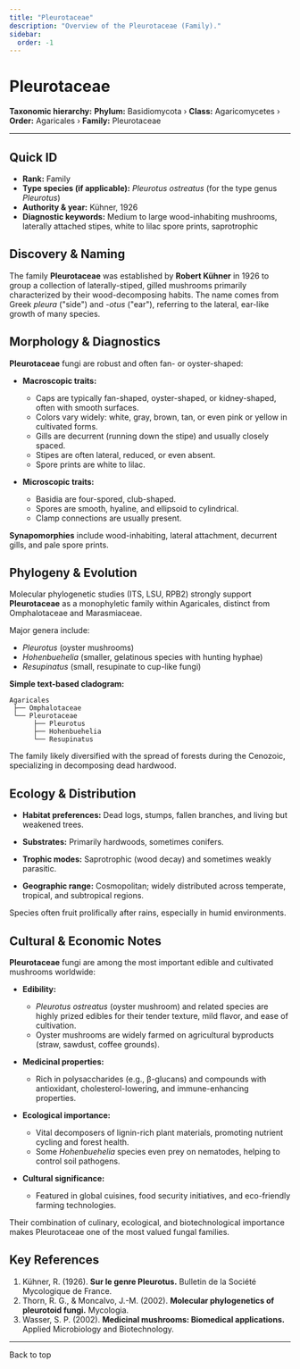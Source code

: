 ```yaml
---
title: "Pleurotaceae"
description: "Overview of the Pleurotaceae (Family)."
sidebar:
  order: -1
---
```



# Pleurotaceae <Badge variant="note" text="Family" />

**Taxonomic hierarchy:** **Phylum:** Basidiomycota › **Class:** Agaricomycetes › **Order:** Agaricales › **Family:** Pleurotaceae

---

## Quick ID
* **Rank:** Family  
* **Type species (if applicable):** _Pleurotus ostreatus_ (for the type genus _Pleurotus_)  
* **Authority & year:** Kühner, 1926  
* **Diagnostic keywords:** Medium to large wood-inhabiting mushrooms, laterally attached stipes, white to lilac spore prints, saprotrophic  

## Discovery & Naming
The family **Pleurotaceae** was established by **Robert Kühner** in 1926 to group a collection of laterally-stiped, gilled mushrooms primarily characterized by their wood-decomposing habits. The name comes from Greek _pleura_ ("side") and _-otus_ ("ear"), referring to the lateral, ear-like growth of many species.

## Morphology & Diagnostics
**Pleurotaceae** fungi are robust and often fan- or oyster-shaped:

- **Macroscopic traits:**
  - Caps are typically fan-shaped, oyster-shaped, or kidney-shaped, often with smooth surfaces.
  - Colors vary widely: white, gray, brown, tan, or even pink or yellow in cultivated forms.
  - Gills are decurrent (running down the stipe) and usually closely spaced.
  - Stipes are often lateral, reduced, or even absent.
  - Spore prints are white to lilac.

- **Microscopic traits:**
  - Basidia are four-spored, club-shaped.
  - Spores are smooth, hyaline, and ellipsoid to cylindrical.
  - Clamp connections are usually present.

**Synapomorphies** include wood-inhabiting, lateral attachment, decurrent gills, and pale spore prints.

## Phylogeny & Evolution
Molecular phylogenetic studies (ITS, LSU, RPB2) strongly support **Pleurotaceae** as a monophyletic family within Agaricales, distinct from Omphalotaceae and Marasmiaceae.

Major genera include:

- _Pleurotus_ (oyster mushrooms)
- _Hohenbuehelia_ (smaller, gelatinous species with hunting hyphae)
- _Resupinatus_ (small, resupinate to cup-like fungi)

**Simple text-based cladogram:**
```
Agaricales
 ├── Omphalotaceae
 └── Pleurotaceae
      ├── Pleurotus
      ├── Hohenbuehelia
      └── Resupinatus
```
The family likely diversified with the spread of forests during the Cenozoic, specializing in decomposing dead hardwood.

## Ecology & Distribution
- **Habitat preferences:** Dead logs, stumps, fallen branches, and living but weakened trees.
- **Substrates:** Primarily hardwoods, sometimes conifers.
- **Trophic modes:** Saprotrophic (wood decay) and sometimes weakly parasitic.

- **Geographic range:** Cosmopolitan; widely distributed across temperate, tropical, and subtropical regions.

Species often fruit prolifically after rains, especially in humid environments.

## Cultural & Economic Notes
**Pleurotaceae** fungi are among the most important edible and cultivated mushrooms worldwide:

- **Edibility:**
  - _Pleurotus ostreatus_ (oyster mushroom) and related species are highly prized edibles for their tender texture, mild flavor, and ease of cultivation.
  - Oyster mushrooms are widely farmed on agricultural byproducts (straw, sawdust, coffee grounds).

- **Medicinal properties:**
  - Rich in polysaccharides (e.g., β-glucans) and compounds with antioxidant, cholesterol-lowering, and immune-enhancing properties.

- **Ecological importance:**
  - Vital decomposers of lignin-rich plant materials, promoting nutrient cycling and forest health.
  - Some _Hohenbuehelia_ species even prey on nematodes, helping to control soil pathogens.

- **Cultural significance:**
  - Featured in global cuisines, food security initiatives, and eco-friendly farming technologies.

Their combination of culinary, ecological, and biotechnological importance makes Pleurotaceae one of the most valued fungal families.

## Key References
1. Kühner, R. (1926). **Sur le genre Pleurotus.** Bulletin de la Société Mycologique de France.  
2. Thorn, R. G., & Moncalvo, J.-M. (2002). **Molecular phylogenetics of pleurotoid fungi.** Mycologia.  
3. Wasser, S. P. (2002). **Medicinal mushrooms: Biomedical applications.** Applied Microbiology and Biotechnology.  

---

<LinkButton href="#top" variant="minimal" icon="arrow-up">
  Back to top
</LinkButton>
